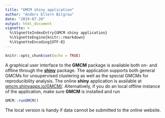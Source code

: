 ```yaml
---
title: "GMCM shiny application"
author: "Anders Ellern Bilgrau"
date: "2019-07-20"
output: html_document
vignette: >
  %\VignetteIndexEntry{GMCM shiny application}
  %\VignetteEngine{knitr::rmarkdown}
  %\VignetteEncoding{UTF-8}
---
```


```r
knitr::opts_chunk$set(echo = TRUE)

```

A graphical user interface to the **GMCM** package is available both on- and
offline through the [**shiny**](https://shiny.rstudio.com) package.
The application supports both general GMCMs for unsupervised clustering as
well as the special GMCMs for reproducibility analysis.
The online
**shiny** application is available at
[gmcm.shinyapps.io/GMCM/](https://gmcm.shinyapps.io/GMCM/). 
Alternatively, if you do an local offline instance of the
application, make sure **GMCM** is installed and run

```r
GMCM::runGMCM()
```

The local version is handy if data cannot be submitted to the online website.




